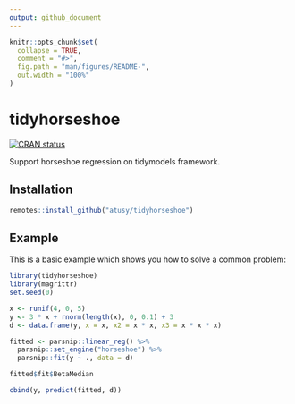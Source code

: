 ```yaml
---
output: github_document
---
```


<!-- README.md is generated from README.Rmd. Please edit that file -->

```r
knitr::opts_chunk$set(
  collapse = TRUE,
  comment = "#>",
  fig.path = "man/figures/README-",
  out.width = "100%"
)
```

# tidyhorseshoe

<!-- badges: start -->
[![CRAN status](https://www.r-pkg.org/badges/version/R)](https://CRAN.R-project.org/package=R)
<!-- badges: end -->

Support horseshoe regression on tidymodels framework.

## Installation

```r
remotes::install_github("atusy/tidyhorseshoe")
```

## Example

This is a basic example which shows you how to solve a common problem:

```r
library(tidyhorseshoe)
library(magrittr)
set.seed(0)

x <- runif(4, 0, 5)
y <- 3 * x + rnorm(length(x), 0, 0.1) + 3
d <- data.frame(y, x = x, x2 = x * x, x3 = x * x * x)

fitted <- parsnip::linear_reg() %>% 
  parsnip::set_engine("horseshoe") %>% 
  parsnip::fit(y ~ ., data = d)

fitted$fit$BetaMedian

cbind(y, predict(fitted, d))
```

